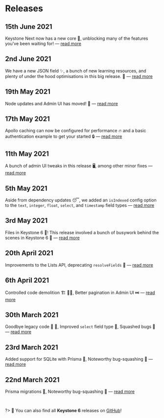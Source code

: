 
# Releases

## 15th June 2021

<Status look="latestRelease" />

Keystone Next now has a new core 🤖, unblocking many of the features you’ve been waiting for! — [read more](/releases/2021-06-15)

## 2nd June 2021

We have a new JSON field ✨, a bunch of new learning resources, and plenty of under the hood optimisations in this big release. 💪 — [read more](/releases/2021-06-02)

## 19th May 2021

Node updates and Admin UI has moved! 🚚 — [read more](/docs/releases/2021-05-19)

## 17th May 2021

Apollo caching can now be configured for performance 🔥 and a basic authentication example to get your started 🔒 — [read more](/docs/releases/2021-05-17)

## 11th May 2021

A bunch of admin UI tweaks in this release 🖥️, among other minor fixes — [read more](/docs/releases/2021-05-11)

## 5th May 2021

Aside from dependency updates 😴, we added an `isIndexed` config option to the `text`, `integer`, `float`, `select`, and `timestamp` field types — [read more](/docs/releases/2021-05-05)

## 3rd May 2021

Files in Keystone 6 📁! This release involved a bunch of busywork behind the scenes in Keystone 6 🔧 — [read more](/docs/releases/2021-05-03)

## 20th April 2021

Improvements to the Lists API, deprecating `resolveFields` 🔧 — [read more](/docs/releases/2021-04-20)

## 6th April 2021

Controlled code demolition 🏗️ 👷‍♀️, Better pagination in Admin UI ⏭️ — [read more](/docs/releases/2021-04-06)

## 30th March 2021

Goodbye legacy code 👋 🌇, Improved `select` field type 🔽, Squashed bugs 🐛 — [read more](/docs/releases/2021-03-30)

## 23rd March 2021

Added support for SQLite with Prisma 🎉, Noteworthy bug-squashing 🐛 — [read more](/docs/releases/2021-03-23)

## 22nd March 2021

Prisma migrations 🚚, Noteworthy bug-squashing 🐛 — [read more](/docs/releases/2021-03-22)

<br/>

?> 🔎 You can also find all **Keystone 6** releases on [GitHub](https://github.com/keystonejs/keystone/releases)!

